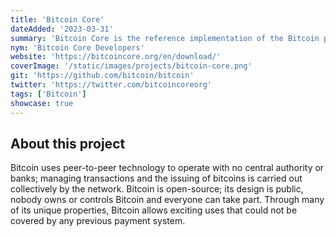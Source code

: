 ```yaml
---
title: 'Bitcoin Core'
dateAdded: '2023-03-31'
summary: 'Bitcoin Core is the reference implementation of the Bitcoin protocol.'
nym: 'Bitcoin Core Developers'
website: 'https://bitcoincore.org/en/download/'
coverImage: '/static/images/projects/bitcoin-core.png'
git: 'https://github.com/bitcoin/bitcoin'
twitter: 'https://twitter.com/bitcoincoreorg'
tags: ['Bitcoin']
showcase: true
---
```


## About this project

Bitcoin uses peer-to-peer technology to operate with no central authority or
banks; managing transactions and the issuing of bitcoins is carried out
collectively by the network. Bitcoin is open-source; its design is public,
nobody owns or controls Bitcoin and everyone can take part. Through many of its
unique properties, Bitcoin allows exciting uses that could not be covered by any
previous payment system.
